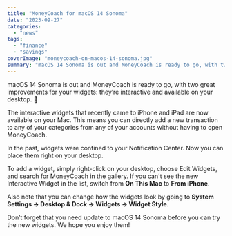 ```yaml
---
title: "MoneyCoach for macOS 14 Sonoma"
date: "2023-09-27"
categories: 
  - "news"
tags: 
  - "finance"
  - "savings"
coverImage: "moneycoach-on-macos-14-sonoma.jpg"
summary: "macOS 14 Sonoma is out and MoneyCoach is ready to go, with two great improvements for your widgets: they’re interactive and available on your desktop."
---
```


macOS 14 Sonoma is out and MoneyCoach is ready to go, with two great improvements for your widgets: they’re interactive and available on your desktop. 🙌

The interactive widgets that recently came to iPhone and iPad are now available on your Mac. This means you can directly add a new transaction to any of your categories from any of your accounts without having to open MoneyCoach.

In the past, widgets were confined to your Notification Center. Now you can place them right on your desktop.

To add a widget, simply right-click on your desktop, choose Edit Widgets, and search for MoneyCoach in the gallery. If you can't see the new Interactive Widget in the list, switch from **On This Mac** to **From iPhone**.

Also note that you can change how the widgets look by going to **System Settings → Desktop & Dock → Widgets → Widget Style**.

Don’t forget that you need update to macOS 14 Sonoma before you can try the new widgets. We hope you enjoy them!